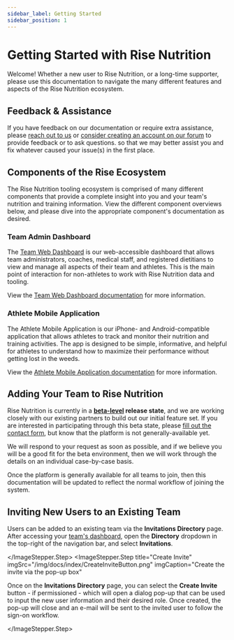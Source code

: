 ```yaml
---
sidebar_label: Getting Started
sidebar_position: 1
---
```



# Getting Started with Rise Nutrition

Welcome! Whether a new user to Rise Nutrition, or a long-time supporter, please use this
documentation to navigate the many different features and aspects of the Rise Nutrition ecosystem.

## Feedback & Assistance

If you have feedback on our documentation or require extra assistance, please [reach out to us][contact] or
[consider creating an account on our forum][forum] to provide feedback or to ask questions.
so that we may better assist you and fix whatever caused your issue(s) in the first place.

## Components of the Rise Ecosystem

The Rise Nutrition tooling ecosystem is comprised of many different components that
provide a complete insight into you and your team's nutrition and training information.
View the different component overviews below, and please dive into the appropriate component's
documentation as desired.

### Team Admin Dashboard

The [Team Web Dashboard](https://app.risenutrition.org/) is our web-accessible dashboard that
allows team administrators, coaches, medical staff, and registered dietitians to view and manage
all aspects of their team and athletes. This is the main point of interaction for non-athletes to
work with Rise Nutrition data and tooling.

View the [Team Web Dashboard documentation][dashboard] for more information.

### Athlete Mobile Application

The Athlete Mobile Application is our iPhone- and Android-compatible application that
allows athletes to track and monitor their nutrition and training activities. The app is designed to
be simple, informative, and helpful for athletes to understand how to maximize their performance
without getting lost in the weeds.

View the [Athlete Mobile Application documentation][mobile] for more information.

## Adding Your Team to Rise Nutrition

Rise Nutrition is currently in a **[beta-level][beta] release state**, and we are working closely with
our existing partners to build out our initial feature set. If you are interested in participating
through this beta state, please [fill out the contact form][contact], but
know that the platform is not generally-available yet.

We will respond to your request as soon as possible, and if we believe you will be a good fit
for the beta environment, then we will work through the details on an individual case-by-case
basis.

Once the platform is generally available for all teams to join, then this documentation will
be updated to reflect the normal workflow of joining the system.

## Inviting New Users to an Existing Team

<ImageStepper>
  <ImageStepper.Step
    title="Navigate to Page"
    imgSrc="/img/docs/index/InvitationsDirectoryDropdown.png"
    imgCaption="Navigate to the Invitations Directory page"
  >

Users can be added to an existing team via the **Invitations Directory** page. After accessing
your [team's dashboard][dashboard], open the **Directory** dropdown in the top-right of the
navigation bar, and select **Invitations**.

  </ImageStepper.Step>
  <ImageStepper.Step
    title="Create Invite"
    imgSrc="/img/docs/index/CreateInviteButton.png"
    imgCaption="Create the invite via the pop-up box"
  >

Once on the **Invitations Directory** page, you can select the **Create Invite** button - 
if permissioned - which will open a dialog pop-up that can be used to input the new user
information and their desired role. Once created, the pop-up will close and an e-mail will
be sent to the invited user to follow the sign-on workflow.

  </ImageStepper.Step>
</ImageStepper>

[beta]: https://en.wikipedia.org/wiki/Software_release_life_cycle#Beta
[contact]: https://risenutrition.org/contact
[dashboard]: /docs/dashboard
[forum]: https://forum.risenutrition.org
[mobile]: /docs/mobile
